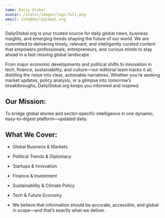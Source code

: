 ```yaml
---
name: Daily Global
avatar: /static/images/logo-full.png
email: info@dailyglobal.org
---
```


DailyGlobal.org is your trusted source for daily global news, business insights, and emerging trends shaping the future of our world. We are committed to delivering timely, relevant, and intelligently curated content that empowers professionals, entrepreneurs, and curious minds to stay ahead in a fast-moving global landscape.

From major economic developments and political shifts to innovation in tech, finance, sustainability, and culture—our editorial team tracks it all, distilling the noise into clear, actionable narratives. Whether you're seeking market updates, policy analysis, or a glimpse into tomorrow’s breakthroughs, DailyGlobal.org keeps you informed and inspired.

## Our Mission:

To bridge global stories and sector-specific intelligence in one dynamic, easy-to-digest platform—updated daily.

## What We Cover:

- Global Business & Markets

- Political Trends & Diplomacy

- Startups & Innovation

- Finance & Investment

- Sustainability & Climate Policy

- Tech & Future Economy

- We believe that information should be accurate, accessible, and global in scope—and that’s exactly what we deliver.
